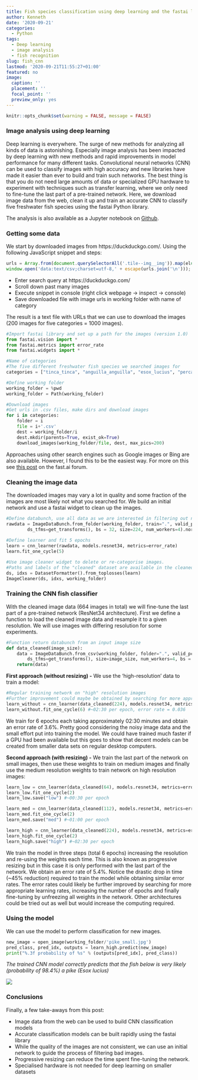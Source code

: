 ```yaml
---
title: Fish species classification using deep learning and the fastai library
author: Kenneth
date: '2020-09-21'
categories:
  - Python
tags:
  - Deep learning
  - image analysis
  - fish recognition
slug: fish_cnn
lastmod: '2020-09-21T11:55:27+01:00'
featured: no
image: 
  caption: ''
  placement: ''
  focal_point: ''
  preview_only: yes
---
```


```r
knitr::opts_chunk$set(warning = FALSE, message = FALSE)
```

### Image analysis using deep learning

Deep learning is everywhere. The surge of new methods for analyzing all kinds of data is astonishing. Especially image analysis has been impacted by deep learning with new methods and rapid improvements in model performance for many different tasks. Convolutional neural networks (CNN) can be used to classify images with high accuracy and new libraries have made it easier than ever to build and train such networks. The best thing is that you do not need large amounts of data or specialized GPU hardware to experiment with techniques such as transfer learning, where we only need to fine-tune the last part of a pre-trained network. Here, we download image data from the web, clean it up and train an accurate CNN to classify five freshwater fish species using the fastai Python library.

The analysis is also available as a Jupyter notebook on [Github](https://github.com/KennethTM/datainwater/tree/master/content/post/fish_cnn/Fish species classification using deep learning and the fastai library.ipynb).

### Getting some data

We start by downloaded images from https://duckduckgo.com/. Using the following JavaScript snippet and steps:

```js
urls = Array.from(document.querySelectorAll('.tile--img__img')).map(el=> el.hasAttribute('data-src')? "https:"+el.getAttribute('data-src'):"https:"+el.getAttribute('src'));
window.open('data:text/csv;charset=utf-8,' + escape(urls.join('\n')));
```

* Enter search query at https://duckduckgo.com/
* Scroll down past many images
* Execute snippet in console (right click webpage -> inspect -> console)
* Save downloaded file with image urls in working folder with name of category

The result is a text file with URLs that we can use to download the images (200 images for five categories = 1000 images).

```python
#Import fastai library and set up a path for the images (version 1.0)
from fastai.vision import *
from fastai.metrics import error_rate
from fastai.widgets import *

#Name of categories
#The five different freshwater fish species we searched images for
categories = ["tinca_tinca", "anguilla_anguilla", "esox_lucius", "perca_fluviatilis", "rutilus_rutilus"]

#Define working folder
working_folder = %pwd
working_folder = Path(working_folder)

#Download images
#Get urls in .csv files, make dirs and download images
for i in categories:
    folder = i
    file = i+'.csv'
    dest = working_folder/i
    dest.mkdir(parents=True, exist_ok=True)
    download_images(working_folder/file, dest, max_pics=200)
```

Approaches using other search engines such as Google images or Bing are also available. However, I found this to be the easiest way. For more on this see [this post](https://forums.fast.ai/t/lesson-2-empty-file-when-downloading-from-google-images/58873/9) on the fast.ai forum.

### Cleaning the image data

The downloaded images may vary a lot in quality and some fraction of the images are most likely not what you searched for. We build an initial network and use a fastai widget to clean up the images.

```python
#Define databunch, use all data as we are interested in filtering out nonsens images
rawdata = ImageDataBunch.from_folder(working_folder, train=".", valid_pct=0,
        ds_tfms=get_transforms(), bs = 32, size=224, num_workers=4).normalize(imagenet_stats)
        
#Define learner and fit 5 epochs
learn = cnn_learner(rawdata, models.resnet34, metrics=error_rate)
learn.fit_one_cycle(5)

#Use image cleaner widget to delete or re-categorise images. 
#Paths and labels of the "cleaned" dataset are available in the cleaned.csv file. 
ds, idxs = DatasetFormatter().from_toplosses(learn)
ImageCleaner(ds, idxs, working_folder)
```

### Training the CNN fish classifier

With the cleaned image data (664 images in total) we will fine-tune the last part of a pre-trained network (ResNet34 architecture). First we define a function to load the cleaned image data and resample it to a given resolution. We will use images with differing resolution for some experiments.
    
```python
#Function return databunch from an input image size
def data_cleaned(image_size):
    data = ImageDataBunch.from_csv(working_folder, folder=".", valid_pct=0.2, csv_labels='cleaned.csv',
        ds_tfms=get_transforms(), size=image_size, num_workers=4, bs = 32).normalize(imagenet_stats)
    return(data)
```

**First approach (without resizing) -** We use the 'high-resolution' data to train a model:

```python
#Regular training network on "high" resolution images
#Further improvement could maybe be obtained by searching for more appropriate learning rates.
learn_without = cnn_learner(data_cleaned(224), models.resnet34, metrics=error_rate)
learn_without.fit_one_cycle(6) #~02:30 per epoch, error rate = 0.036
```

We train for 6 epochs each taking approximately 02:30 minutes and obtain an error rate of 3.6%. Pretty good considering the noisy image data and the small effort put into training the model. We could have trained much faster if a GPU had been available but this goes to show that decent models can be created from smaller data sets on regular desktop computers.

**Second approach (with resizing) -** We train the last part of the network on small images, then use these weights to train on medium images and finally use the medium resolution weights to train network on high resolution images:

```python
learn_low = cnn_learner(data_cleaned(64), models.resnet34, metrics=error_rate)
learn_low.fit_one_cycle(2)
learn_low.save("low") #~00:30 per epoch

learn_med = cnn_learner(data_cleaned(112), models.resnet34, metrics=error_rate).load("low")
learn_med.fit_one_cycle(2)
learn_med.save("med") #~01:00 per epoch

learn_high = cnn_learner(data_cleaned(224), models.resnet34, metrics=error_rate).load("med")
learn_high.fit_one_cycle(2)
learn_high.save("high") #~02:30 per epoch
```

We train the model in three steps (total 6 epochs) increasing the resolution and re-using the weights each time. This is also known as progressive resizing but in this case it is only performed with the last part of the network. We obtain an error rate of 5.4%. Notice the drastic drop in time (~45% reduction) required to train the model while obtaining similar error rates. The error rates could likely be further improved by searching for more appropriate learning rates, increasing the number of epochs and finally fine-tuning by unfreezing all weights in the network. Other architectures could be tried out as well but would increase the computing required.

### Using the model

We can use the model to perform classification for new images.

```python
new_image = open_image(working_folder/'pike_small.jpg')
pred_class, pred_idx, outputs = learn_high.predict(new_image)
print("%.3f probability of %s" % (outputs[pred_idx], pred_class))
```

*The trained CNN model correctly predicts that the fish below is very likely (probability of 98.4%) a pike (Esox lucius)*

![](/img/pike_small.jpg) 

### Conclusions

Finally, a few take-aways from this post:

* Image data from the web can be used to build CNN classification models
* Accurate classification models can be built rapidly using the fastai library
* While the quality of the images are not consistent, we can use an initial network to guide the process of filtering bad images.
* Progressive resizing can reduce the time spent fine-tuning the network. 
* Specialised hardware is not needed for deep learning on smaller datasets